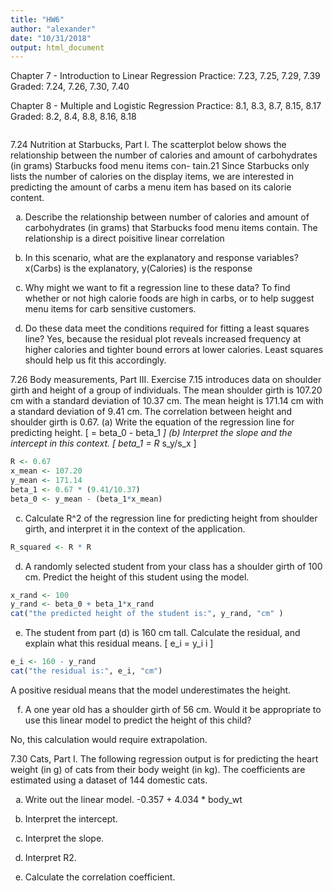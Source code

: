 ```yaml
---
title: "HW6"
author: "alexander"
date: "10/31/2018"
output: html_document
---
```


Chapter 7 - Introduction to Linear Regression
Practice: 7.23, 7.25, 7.29, 7.39
Graded: 7.24, 7.26, 7.30, 7.40

Chapter 8 - Multiple and Logistic Regression
Practice: 8.1, 8.3, 8.7, 8.15, 8.17
Graded: 8.2, 8.4, 8.8, 8.16, 8.18

```r

```

7.24 Nutrition at Starbucks, Part I. The scatterplot below shows the relationship between the number of calories and amount of carbohydrates (in grams) Starbucks food menu items con- tain.21 Since Starbucks only lists the number of calories on the display items, we are interested in predicting the amount of carbs a menu item has based on its calorie content.

(a) Describe the relationship between number of calories and amount of carbohydrates (in grams) that Starbucks food menu items contain.
The relationship is a direct poisitive linear correlation
(b) In this scenario, what are the explanatory and response variables?
x(Carbs) is the explanatory, y(Calories) is the response

(c) Why might we want to fit a regression line to these data?
To find whether or not high calorie foods are high in carbs, or to help suggest menu
items for carb sensitive customers.
(d) Do these data meet the conditions required for fitting a least squares line?
Yes, because the residual plot reveals increased frequency at higher calories and tighter bound errors at lower calories.  Least squares should help us fit this accordingly.


7.26 Body measurements, Part III. Exercise 7.15 introduces data on shoulder girth and height of a group of individuals. The mean shoulder girth is 107.20 cm with a standard deviation of 10.37 cm. The mean height is 171.14 cm with a standard deviation of 9.41 cm. The correlation between height and shoulder girth is 0.67.
(a) Write the equation of the regression line for predicting height.
\[
  \hat{height} = beta_0 - beta_1*\hat{shoulder girth}
\]
(b) Interpret the slope and the intercept in this context.
\[
  beta_1 = R * s_y/s_x
\]
```r
R <- 0.67
x_mean <- 107.20
y_mean <- 171.14
beta_1 <- 0.67 * (9.41/10.37)
beta_0 <- y_mean - (beta_1*x_mean)
```
(c) Calculate R^2 of the regression line for predicting height from shoulder girth, and interpret it in the context of the application.
```r
R_squared <- R * R
```

(d) A randomly selected student from your class has a shoulder girth of 100 cm. Predict the height of this student using the model.
```r
x_rand <- 100
y_rand <- beta_0 + beta_1*x_rand
cat("the predicted height of the student is:", y_rand, "cm" )
```
(e) The student from part (d) is 160 cm tall. Calculate the residual, and explain what this residual means.
\[
  e_i = y_i \hat{y}i
\]
```r
e_i <- 160 - y_rand
cat("the residual is:", e_i, "cm")
```
A positive residual means that the model underestimates the height.

(f) A one year old has a shoulder girth of 56 cm. Would it be appropriate to use this linear model to predict the height of this child?

 No, this calculation would require extrapolation.
 
 
 7.30 Cats, Part I. The following regression output is for predicting the heart weight (in g) of cats from their body weight (in kg). The coefficients are estimated using a dataset of 144 domestic cats.
 
(a) Write out the linear model.
-0.357 + 4.034 * body_wt
(b) Interpret the intercept.

(c) Interpret the slope.
(d) Interpret R2.
(e) Calculate the correlation coefficient.